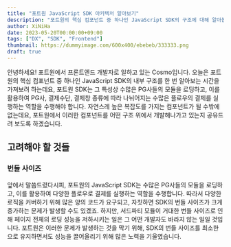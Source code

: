 ```yaml
---
title: "포트원 JavaScript SDK 아키텍처 알아보기"
description: "포트원의 핵심 컴포넌트 중 하나인 JavaScript SDK의 구조에 대해 알아봅니다."
author: XiNiHa
date: 2023-05-20T00:00:00+09:00
tags: ["DX", "SDK", "Frontend"]
thumbnail: https://dummyimage.com/600x400/ebebeb/333333.png
draft: true
---
```


안녕하세요! 포트원에서 프론트엔드 개발자로 일하고 있는 Cosmo입니다. 오늘은 포트원의 핵심 컴포넌트 중 하나인 JavaScript SDK의 내부 구조를 한 번 알아보는 시간을 가져보려 하는데요,
포트원 SDK는 그 특성상 수많은 PG사들의 모듈을 로딩하고, 이를 활용하여 PG사, 결제수단, 결제창 종류에 따라 나뉘어지는 수많은 플로우의 결제를 실행하는 역할을 수행해야 합니다.
자연스레 높은 복잡도를 가지는 컴포넌트가 될 수밖에 없는데요, 포트원에서 이러한 컴포넌트를 어떤 구조 위에서 개발해나가고 있는지 공유드려 보도록 하겠습니다.

## 고려해야 할 것들

### 번들 사이즈

앞에서 말씀드렸다시피, 포트원의 JavaScript SDK는 수많은 PG사들의 모듈을 로딩하고, 이를 활용하여 다양한 플로우로 결제를 실행하는 역할을 수행합니다.
따라서 다양한 로직을 커버하기 위해 많은 양의 코드가 요구되고, 자칫하면 SDK의 번들 사이즈가 크게 증가하는 문제가 발생할 수도 있겠죠.
하지만, 서드파티 모듈이 거대한 번들 사이즈로 인해 페이지 전체의 로딩 성능을 저하시키는 일은 그 어떤 개발자도 바라지 않는 일일 것입니다.
포트원은 이러한 문제가 발생하는 것을 막기 위해, SDK의 번들 사이즈를 최소한으로 유지하면서도 성능을 끌어올리기 위해 많은 노력을 기울였습니다.
